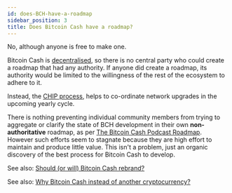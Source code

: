 ```yaml
---
id: does-BCH-have-a-roadmap
sidebar_position: 3
title: Does Bitcoin Cash have a roadmap?
---
```


No, although anyone is free to make one.

Bitcoin Cash is [decentralised](/faqs/BCH/how-does-BCH-governance-work), so there is no central party who could create a roadmap that had any authority. If anyone did create a roadmap, its authority would be limited to the willingness of the rest of the ecosystem to adhere to it.

Instead, the [CHIP process](/faqs/BCH/how-does-BCH-governance-work), helps to co-ordinate network upgrades in the upcoming yearly cycle.

There is nothing preventing individual community members from trying to aggregate or clarify the state of BCH development in their own **non-authoritative** roadmap, as per [The Bitcoin Cash Podcast Roadmap](/roadmap). However such efforts seem to stagnate because they are high effort to maintain and produce little value. This isn't a problem, just an organic discovery of the best process for Bitcoin Cash to develop.

See also: [Should (or will) Bitcoin Cash rebrand?](/faqs/BCH/will-bitcoin-cash-rebrand)

See also: [Why Bitcoin Cash instead of another cryptocurrency?](/faqs/BCH/why-bitcoin-cash)
